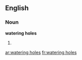 ==English==
===Noun===
'''watering holes'''

#{{plural of|[[watering hole]]}}

[[ar:watering holes]]
[[fr:watering holes]]